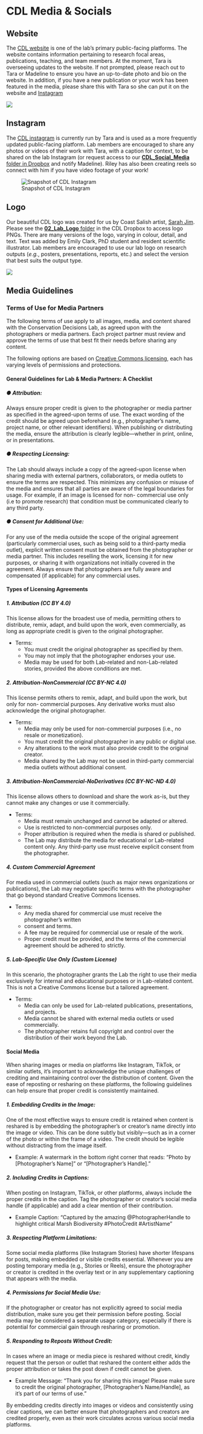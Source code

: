# CDL Media & Socials {-#CDLsocials}

## Website {-#website}

The [CDL website](https://www.taramartin.org/) is one of the lab's primary public-facing platforms. The website contains information pertaining to research focal areas, publications, teaching, and team members. At the moment, Tara is overseeing updates to the website. If not prompted, please reach out to Tara or Madeline to ensure you have an up-to-date photo and bio on the website. In addition, if you have a new publication or your work has been featured in the media, please share this with Tara so she can put it on the website and [Instagram](#instagram)

![](img/logo.png)

## Instagram {-#instagram}

The [CDL instagram](https://www.instagram.com/ConservationDecisions/) is currently run by Tara and is used as a more frequently updated public-facing platform. Lab members are encouraged to share any photos or videos of their work with Tara, with a caption for context, to be shared on the lab Instagram (or request access to our [**CDL_Social_Media** folder in Dropbox](https://www.dropbox.com/scl/fo/09lrotr92llpohv6z2ds0/ABdtN35VMXdIYrxDPBbLwI8?rlkey=ovix2zubnfjd28fobkxt6h32n&st=jgh8osyy&dl=0) and notify Madeline). Riley has also been creating reels so connect with him if you have video footage of your work!

![Snapshot of CDL Instagram](img/CDL-instagram-screenshot.png)

## Logo {-#logo}

Our beautiful CDL logo was created for us by Coast Salish artist, [Sarah Jim](https://www.sarahjimstudio.com/). Please see the [**02_Lab_Logo** folder](https://www.dropbox.com/home/Conservation%20Decisions%20Lab/02_Lab_Logo) in the CDL Dropbox to access logo PNGs. There are many versions of the logo, varying in colour, detail, and text. Text was added by Emily Clark, PhD student and resident scientific illustrator. Lab members are encouraged to use our lab logo on research outputs (*e.g.*, posters, presentations, reports, etc.) and select the version that best suits the output type.

![](img/CDL logo horizontal - colour.png)

## Media Guidelines {-#mediaguidelines}

### Terms of Use for Media Partners {-#termsofuse}

The following terms of use apply to all images, media, and content shared with the Conservation
Decisions Lab, as agreed upon with the photographers or media partners. Each project partner
must review and approve the terms of use that best fit their needs before sharing any content.

The following options are based on [Creative Commons licensing](https://creativecommons.org/share-your-work/cclicenses/), each has varying levels of
permissions and protections.

#### General Guidelines for Lab &amp; Media Partners: A Checklist {-#generalguidelines}
##### ● Attribution: {-#attribution}
Always ensure proper credit is given to the photographer or media partner as specified
in the agreed-upon terms of use. The exact wording of the credit should be agreed upon
beforehand (e.g., photographer’s name, project name, or other relevant identifiers).
When publishing or distributing the media, ensure the attribution is clearly
legible—whether in print, online, or in presentations.

##### ● Respecting Licensing: {-#respectinglicensing}
The Lab should always include a copy of the agreed-upon license when sharing media
with external partners, collaborators, or media outlets to ensure the terms are respected.
This minimizes any confusion or misuse of the media and ensures that all parties are
aware of the legal boundaries for usage. For example, if an image is licensed for non-
commercial use only (i.e to promote research) that condition must be communicated
clearly to any third party.

##### ● Consent for Additional Use: {-#consentforadduse}
For any use of the media outside the scope of the original agreement (particularly
commercial uses, such as being sold to a third-party media outlet), explicit written
consent must be obtained from the photographer or media partner. This includes
reselling the work, licensing it for new purposes, or sharing it with organizations not
initially covered in the agreement. Always ensure that photographers are fully aware and
compensated (if applicable) for any commercial uses.

#### Types of Licensing Agreements {-#typeslicensingagreements}
##### 1. Attribution (CC BY 4.0) {-#CCBY40}
This license allows for the broadest use of media, permitting others to distribute, remix, adapt,
and build upon the work, even commercially, as long as appropriate credit is given to the
original photographer.

- Terms:
  - You must credit the original photographer as specified by them.
  - You may not imply that the photographer endorses your use.
  - Media may be used for both Lab-related and non-Lab-related stories, provided
      the above conditions are met.

##### 2. Attribution-NonCommercial (CC BY-NC 4.0) {-#CCBYNC40}
This license permits others to remix, adapt, and build upon the work, but only for non-
commercial purposes. Any derivative works must also acknowledge the original photographer.

- Terms:
  - Media may only be used for non-commercial purposes (i.e., no resale or
    monetization).
  - You must credit the original photographer in any public or digital use.
  - Any alterations to the work must also provide credit to the original creator.
  - Media shared by the Lab may not be used in third-party commercial media
    outlets without additional consent.

##### 3. Attribution-NonCommercial-NoDerivatives (CC BY-NC-ND 4.0) {-#CCBYNCND40}
This license allows others to download and share the work as-is, but they cannot make any
changes or use it commercially.

- Terms:
  - Media must remain unchanged and cannot be adapted or altered.
  - Use is restricted to non-commercial purposes only.
  - Proper attribution is required when the media is shared or published.
  - The Lab may distribute the media for educational or Lab-related content only.
    Any third-party use must receive explicit consent from the photographer.

##### 4. Custom Commercial Agreement {-#customagreement}
For media used in commercial outlets (such as major news organizations or publications), the
Lab may negotiate specific terms with the photographer that go beyond standard Creative
Commons licenses.

- Terms:
  - Any media shared for commercial use must receive the photographer’s written
  - consent and terms.
  - A fee may be required for commercial use or resale of the work.
  - Proper credit must be provided, and the terms of the commercial agreement
      should be adhered to strictly.

##### 5. Lab-Specific Use Only (Custom License) {-#customlicense}
In this scenario, the photographer grants the Lab the right to use their media exclusively for
internal and educational purposes or in Lab-related content. This is not a Creative Commons
license but a tailored agreement.

- Terms:
  - Media can only be used for Lab-related publications, presentations, and projects.
  - Media cannot be shared with external media outlets or used commercially.
  - The photographer retains full copyright and control over the distribution of their
    work beyond the Lab.

#### Social Media {-#socialmedia}
When sharing images or media on platforms like Instagram, TikTok, or similar outlets, it’s
important to acknowledge the unique challenges of crediting and maintaining control over the
distribution of content. Given the ease of reposting or resharing on these platforms, the following
guidelines can help ensure that proper credit is consistently maintained.

##### 1. Embedding Credits in the Image: {-#embeddingcredits}
One of the most effective ways to ensure credit is retained when content is reshared is
by embedding the photographer’s or creator’s name directly into the image or video. This
can be done subtly but visibly—such as in a corner of the photo or within the frame of a
video. The credit should be legible without distracting from the image itself.

* Example: A watermark in the bottom right corner that reads: “Photo by
  [Photographer’s Name]” or “[Photographer’s Handle].”

##### 2. Including Credits in Captions: {-#captioncredits}
When posting on Instagram, TikTok, or other platforms, always include the proper
credits in the caption. Tag the photographer or creator’s social media handle (if
applicable) and add a clear mention of their contribution.

* Example Caption: “Captured by the amazing @PhotographerHandle to highlight
  critical Marsh Biodiversity #PhotoCredit #ArtistName”

##### 3. Respecting Platform Limitations: {-#platformlimits}
Some social media platforms (like Instagram Stories) have shorter lifespans for posts,
making embedded or visible credits essential. Whenever you are posting temporary
media (e.g., Stories or Reels), ensure the photographer or creator is credited in the
overlay text or in any supplementary captioning that appears with the media.

##### 4. Permissions for Social Media Use: {-#socialmediapermissions}
If the photographer or creator has not explicitly agreed to social media distribution, make
sure you get their permission before posting. Social media may be considered a
separate usage category, especially if there is potential for commercial gain through
resharing or promotion.

##### 5. Responding to Reposts Without Credit: {-#respondingreposts}
In cases where an image or media piece is reshared without credit, kindly request that
the person or outlet that reshared the content either adds the proper attribution or takes
the post down if credit cannot be given.

* Example Message: “Thank you for sharing this image! Please make sure to
  credit the original photographer, [Photographer’s Name/Handle], as it’s part of
  our terms of use.”

By embedding credits directly into images or videos and consistently using clear captions, we
can better ensure that photographers and creators are credited properly, even as their work
circulates across various social media platforms.